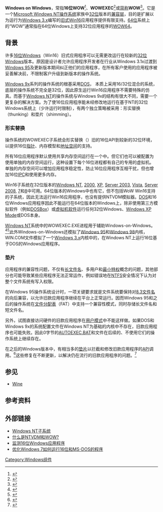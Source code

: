 {{NoteTA|G1=IT|G2=Windows}}
{{About|32位Windows NT中的Win16[[子系统|子系统]]|64位Windows中的32位兼容层|WOW64}}
{{校对翻译}}
{{Infobox software
| name = Windows on Windows
| other_names = WOW
| developer = [[微软|微软]]
| released = 1993年
| operating system = [[Microsoft_Windows|Microsoft Windows]]
| genre = [[兼容层|兼容层]]
| license = [[专有软件|专有]][[商业软件|商业软件]]
}}
'''Windows on Windows'''，常指'''16位WOW'''<ref>{{Cite web|url=http://support.microsoft.com/kb/153544|title=Starting 16-Bit WOW Subsystem on Windows NT Server|accessdate=11 Feb 2013|date=|publisher=Microsoft|archive-date=2007-05-09|archive-url=https://web.archive.org/web/20070509051612/http://support.microsoft.com/kb/153544|dead-url=no}}</ref>、'''WOWEXEC'''<ref>{{Cite web|url=http://support.microsoft.com/kb/181333|title=Disabling the MSDOS and WOWEXEC Subsystems on Terminal Server|accessdate=13 Feb 2013|date=|publisher=Microsoft|archive-date=2007-10-23|archive-url=https://web.archive.org/web/20071023060218/http://support.microsoft.com/kb/181333|dead-url=no}}</ref>或[[首字母縮略字|简称]]'''WOW'''<ref>{{Cite web|url=http://support.microsoft.com/kb/181333|title=WOW Environment Remains in Memory After Quitting 16-Bit Program|accessdate=13 Feb  2013|date=|publisher=Microsoft|archive-date=2007-10-23|archive-url=https://web.archive.org/web/20071023060218/http://support.microsoft.com/kb/181333|dead-url=no}}</ref>。它是一个[[Microsoft_Windows_NT|Microsoft Windows NT]][[操作系统|操作系统]]家族中[[32位元|32位]]版本的[[兼容层|兼容层]]，目的是扩展{{tsl|en|Virtual_DOS_machine|NTVDM}}以为运行为[[Windows_3.x|Windows 3.x]]编写的[[遗留代码|旧式]][[Win16|Win16]]应用程序提供有限支持。[[64位元|64位]]系统上的“WOW”通常指在64位Windows上支持32位应用程序的[[WoW64|WOW64]]。

== 背景 ==
许多[[16位元|16位]]Windows（Win16）旧式应用程序可以无需更改运行在较新的[[32位元|32位]]Windows版本。原因是设计者允许应用程序开发者在行业从Windows 3.1x过渡到[[Windows_95|Windows 95]]及更新版本期间纠正他们的应用程序，在所有客户使用的应用程序被妥善解决前，不限制客户升级到新版本的操作系统。

[[Windows_9x|Windows 9x]]系列的操作系统的根基采用[[DOS|DOS]]， 本质上采用16/32位混合的系统，底层的操作系统不完全是32位，因此原生运行Win16应用程序不需要特殊的仿真。而基于[[Windows_NT|Windows NT]]的操作系统与Windows 9x的结构有很大不同，需要一个更复杂的解决方案。为了使16位应用程序能未经修改地运行在基于NT的32位Windows系统上（少许运行时限制），有两个独立策略被采用：形实替换（thunking）和垫片（shimming）。

=== 形实替换 ===
操作系统的WOWEXEC子系统会形实替换（{{tsl|en|Thunk_(compatibility_mapping)|thunks}}）旧的16位API到较新的32位环境，以提供16位[[指標_(電腦科學)|指针]]、内存模型和[[定址空間|地址空间]]的支持。

所有16位应用程序默认使用共享内存空间运行在一个{{tsl|en|Virtual_DOS_machine|DOS虚拟机}}中。但它们也可以被配置为使用单独的内存空间运行，这种设置下每个16位进程都有自己的专用的虚拟机。单独的内存空间可以增加应用程序稳定性，防止16位应用程序互相干扰，但也增加16位[[行程間通訊|IPC]]和使用更多内存。

Win16子系统在32位版本的[[Windows_NT|Windows NT]], [[Windows_2000|2000]], [[Windows_XP|XP]], [[Windows_Server_2003|Server 2003]], [[Windows_Vista|Vista]], [[Windows_Server_2008|Server 2008]], [[Windows_7|7]]和[[Windows_8|8]]中可用。64位版本的Windows中也有它，但不包括WoW Win16支持的子系统，因此无法运行Win16应用程序，也没有提供NTVDM模拟器。[[DOS|DOS]]和16位Windows应用程序因此不能运行在64位版本的Windows上，除非使用第三方模拟软件（例如[[DOSBox|DOSBox]]）或[[虛擬機器|虚拟机软件]]运行任何32位Windows、[[Windows_Virtual_PC|Windows XP Mode]]或DOS本身。

[[Windows_NT|Windows NT]]系统中的WOWEXEC.EXE进程用于辅助Windows-on-Windows。<ref>{{Cite web|url=http://support.microsoft.com/kb/105992|title=Windows NT Subsystems and Associated Files|accessdate=13 Feb 2013|date=|archive-date=2007-03-16|archive-url=https://web.archive.org/web/20070316022744/http://support.microsoft.com/kb/105992|dead-url=no}}</ref><ref>{{Cite web|url=http://support.microsoft.com/kb/199671|title=PRB: Relocation of Ntvdm.exe Fails on Multiprocessor Computers|accessdate=11 Feb 2013|date=|publisher=Microsoft|archive-date=2009-02-22|archive-url=https://web.archive.org/web/20090222173939/http://support.microsoft.com/kb/199671|dead-url=no}}</ref>此外Windows-on-Windows还模拟了[[Windows_95|Windows 95]]和[[Windows_98|Windows 98]]内核，WIN.COM文件模拟了一个[[Windows_3.x|Windows 3.x]]内核中的{{tsl|en|NTVDM|NTVDM}}，在Windows NT上运行16位基于DOS的Windows应用程序。

=== 垫片 ===
{{Main|垫片 (计算机)}}

应用程序的兼容性问题，不仅有[[长文件名|长文件名]]、多用户和[[最小权限原则|最小特权]]概念的问题，其他部分也可能导致某些应用程序无法正常运作，例如错误地在[[NTFS|NTFS]]安全情况下认为对整个文件系统有写入权限。

在Windows 95操作系统设计时，一项关键要求就是文件系统要保持对[[8.3|8.3文件名]]的向后兼容，以允许旧款应用程序继续在平台上正常运行。因而Windows 95和之后的操作系统在[[FAT|文件分配表]]（FAT）中支持一个兼容性模式，同时存储长文件名和短文件名。

另外，试图直接访问硬件的旧款应用程序在[[分级保护域|用户模式]]中不能这样做。如果DOS和Windows 9x的系统配置文件在Windows NT为基础的内核中不存在，旧款应用程序也可能失败。因此0字节的[[AUTOEXEC.BAT|AUTOEXEC.BAT]]和{{tsl|en|CONFIG.SYS|CONFIG.SYS}}文件在后续的、不使用它们的操作系统上继续存在。

在之后的Windows版本中，有相当多的[[垫片_(计算机)|垫片]]以拦截和修改旧款应用程序的[[应用程序接口|API]]调用。<ref>{{Cite web|url=http://technet.microsoft.com/en-us/library/ee461265(v=ws.10).aspx|title=Application Compatibility|accessdate=11 Feb 2014|publisher=Microsoft|archive-date=2017-09-10|archive-url=https://web.archive.org/web/20170910104552/https://technet.microsoft.com/en-us/library/ee461265(v=ws.10).aspx}}</ref>这些修复在不断更新，以解决仍在流行的旧款应用程序的问题。<ref>{{Cite web|url=http://support.microsoft.com/kb/2272691|title=Application Compatibility Update for Windows 7 and Windows Server 2008 R2: August 2010|accessdate=11 Feb 2013|publisher=[[Microsoft|Microsoft]]|archive-date=2015-02-22|archive-url=https://web.archive.org/web/20150222040715/http://support.microsoft.com/kb/2272691}}</ref>

== 参见 ==
* [[Wine|Wine]]

== 参考资料 ==
{{Reflist}}

== 外部链接 ==
* [https://web.archive.org/web/20071225171236/http://www.microsoft.com/technet/archive/winntas/training/ntarchitectoview/ntarc_5.mspx?mfr=true Windows NT子系统]{{en}}
* [https://web.archive.org/web/20120704233800/http://kb.iu.edu/data/acxn.html 什么是NTVDM和WOW?]{{en}}
* [https://web.archive.org/web/20071225171241/http://www.microsoft.com/technet/prodtechnol/windows2000serv/reskit/prork/preb_mon_ewvl.mspx?mfr=true 监测16位Windows应用程序]{{en}}
* [http://technet.microsoft.com/en-us/magazine/ff756590.aspx 优化Windows 7如何运行16位和MS-DOS的程序] {{Wayback|url=http://technet.microsoft.com/en-us/magazine/ff756590.aspx |date=20160827063557 }}{{en}}

{{Windows Components}}
[[Category:Windows组件|Category:Windows组件]]